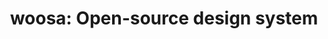---
title: "woosa: Open-source design system"
publishedAt: "2024-04-08"
images:
  - "/images/projects/project-01/cover-04.jpg"
  - "/images/projects/project-01/video-01.mp4"
---